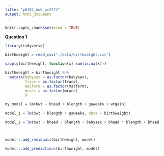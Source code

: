```yaml
---
title: "p8105_hw6_xc2473"
output: html_document
---
```


```r
knitr::opts_chunk$set(echo = TRUE)
```

**Question 1**

```r
library(tidyverse)

birthweight = read_csv("./data/birthweight.csv")

sapply(birthweight, function(x) sum(is.na(x)))

birthweight = birthweight %>% 
  mutate(babysex = as.factor(babysex), 
         frace = as.factor(frace), 
         malform = as.factor(malform), 
         mrace = as.factor(mrace)
         )

my_model = lm(bwt ~ bhead + blength + gaweeks + wtgain)
  
model_1 = lm(bwt ~ blength + gaweeks, data = birthweight)

model_2 = lm(bwt ~ bhead + blength + babysex + bhead * blength + bhead * babysex + blength * babysex, data = birthweight)



modelr::add_residuals(birthweight, model)

modelr::add_predictions(birthweight, model)

```

